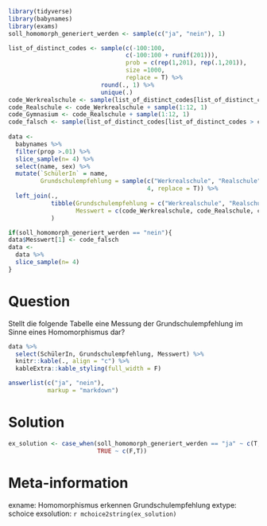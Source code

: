 ```r
library(tidyverse)
library(babynames)
library(exams)
soll_homomorph_generiert_werden <- sample(c("ja", "nein"), 1)

list_of_distinct_codes <- sample(c(-100:100, 
                                 c(-100:100 + runif(201))), 
                                 prob = c(rep(1,201), rep(.1,201)),
                                 size =1000,
                                 replace = T) %>% 
                          round(., 1) %>% 
                          unique(.)
code_Werkrealschule <- sample(list_of_distinct_codes[list_of_distinct_codes < 75], 1) 
code_Realschule <- code_Werkrealschule + sample(1:12, 1)
code_Gymnasium <- code_Realschule + sample(1:12, 1)
code_falsch <- sample(list_of_distinct_codes[list_of_distinct_codes > code_Realschule], 1) #später wird werkrea falsch
                 
data <- 
  babynames %>% 
  filter(prop >.01) %>% 
  slice_sample(n= 4) %>% 
  select(name, sex) %>% 
  mutate(`SchülerIn` = name,
         Grundschulempfehlung = sample(c("Werkrealschule", "Realschule", "Gymnasium"),
                                       4, replace = T)) %>% 
  left_join(.,
            tibble(Grundschulempfehlung = c("Werkrealschule", "Realschule", "Gymnasium"),
                   Messwert = c(code_Werkrealschule, code_Realschule, code_Gymnasium))
            )

if(soll_homomorph_generiert_werden == "nein"){
data$Messwert[1] <- code_falsch
data <- 
  data %>% 
  slice_sample(n= 4)
}
```


Question
========
Stellt die folgende Tabelle eine Messung der Grundschulempfehlung im Sinne eines Homomorphismus dar?

```r
data %>% 
  select(SchülerIn, Grundschulempfehlung, Messwert) %>% 
  knitr::kable(., align = "c") %>% 
  kableExtra::kable_styling(full_width = F)
```



```r
answerlist(c("ja", "nein"), 
           markup = "markdown")
```

Solution
========

```r
ex_solution <- case_when(soll_homomorph_generiert_werden == "ja" ~ c(T,F),
                         TRUE ~ c(F,T))
```



Meta-information
================
exname: Homomorphismus erkennen Grundschulempfehlung
extype: schoice
exsolution: `r mchoice2string(ex_solution)`